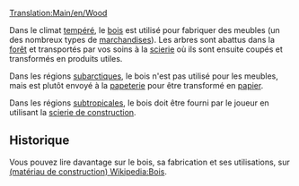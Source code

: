 [[Translation:Main/en/Wood]]{{en/-}}
{{fr/Cargaison|nom=Bois
|image=Wood.png
|produit=[[Main/fr/Forêt|Forêt]] (climats tempéré et subarctique), [[Main/fr/Scierie de construction|Scierie de construction]] (climat subtropical)
|accepté=[[Main/fr/Scierie|Scierie]] (climat tempéré), [[Main/fr/Papeterie|Papeterie]] (climat subarctique), [[Main/fr/Usine|Usine]] (climat subtropical)
}}

Dans le climat [[Main/en/Climat/Fr#Tempéré|tempéré]], le [[Main/fr/Bois|bois]] est utilisé pour fabriquer des meubles (un des nombreux types de [[Main/fr/Marchandises|marchandises]]). Les arbres sont abattus dans la [[Main/fr/Forêt|forêt]] et transportés par vos soins à la [[Main/fr/Scierie|scierie]] où ils sont ensuite coupés et transformés en produits utiles.

Dans les régions [[Main/en/Climat/Fr#Subarctique|subarctiques]], le bois n'est pas utilisé pour les meubles, mais est plutôt envoyé à la [[Main/fr/Papeterie|papeterie]] pour être transformé en [[Main/fr/Papier|papier]].

Dans les régions [[Main/en/Climat/Fr#Subtropical|subtropicales]], le bois doit être fourni par le joueur en utilisant la [[Main/fr/Scierie de construction|scierie de construction]].

==Historique==
Vous pouvez lire davantage sur le bois, sa fabrication et ses utilisations, sur [http://www.wikipedia.org/wiki/fr:Bois (matériau de construction) Wikipedia:Bois].
